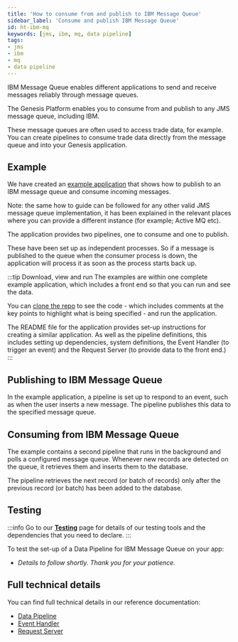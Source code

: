 ```yaml
---
title: 'How to consume from and publish to IBM Message Queue'
sidebar_label: 'Consume and publish IBM Message Queue'
id: ht-ibm-mq
keywords: [jms, ibm, mq, data pipeline]
tags:
- jms
- ibm
- mq
- data pipeline
---
```


IBM Message Queue enables different applications to send and receive messages reliably through message queues.

The Genesis Platform enables you to consume from and publish to any JMS message queue, including IBM.

These message queues are often used to access trade data, for example. You can create pipelines to consume trade data directly from the message queue and into your Genesis application.

## Example

We have created an [example application](https://github.com/genesiscommunitysuccess/howto-ibm-mq-pipelines/tree/main) that shows how to publish to an IBM message queue and consume incoming messages.

Note: the same how to guide can be followed for any other valid JMS message queue implementation, it has been explained in the relevant places where you can provide a different instance (for example; Active MQ etc).

The application provides two pipelines, one to consume and one to publish.

These have been set up as independent processes. So if a message is published to the queue when the consumer process is down, the application will process it as soon as the process starts back up.

:::tip Download, view and run
The examples are within one complete example application, which includes a front end so that you can run and see the data.

You can [clone the repo](https://github.com/genesiscommunitysuccess/howto-ibm-mq-pipelines/tree/main) to see the code - which includes comments at the key points to highlight what is being specified - and run the application.

The README file for the application provides set-up instructions for creating a similar application. As well as the pipeline definitions, this includes setting up dependencies, system definitions, the Event Handler (to trigger an event) and the Request Server (to provide data to the front end.)
:::

## Publishing to IBM Message Queue
In the example application, a pipeline is set up to respond to an event, such as when the user inserts a new message. The pipeline publishes this data to the specified message queue.

## Consuming from IBM Message Queue
The example contains a second pipeline that runs in the background and polls a configured message queue. Whenever new records are detected on the queue, it retrieves them and inserts them to the database.

The pipeline retrieves the next record (or batch of records) only after the previous record (or batch) has been added to the database.

## Testing

:::info
Go to our [**Testing**](/how-to/ht-prepare-test/) page for details of our testing tools and the dependencies that you need to declare.
:::

To test the set-up of a Data Pipeline for IBM Message Queue on your app:

- *Details to follow shortly. Thank you for your patience.*

## Full technical details
You can find full technical details in our reference documentation:

- [Data Pipeline](/server/data-pipelines/introduction)
- [Event Handler](/server/event-handler/introduction/)
- [Request Server](/server/request-server/introduction/)
